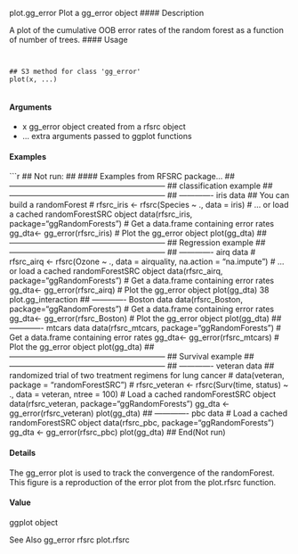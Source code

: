 
plot.gg_error Plot a gg_error object
#### Description 

A plot of the cumulative OOB error rates of the random forest as a function of number of trees.
#### Usage 
<pre><code>

## S3 method for class 'gg_error'
plot(x, ...)

</code></pre>
#### Arguments

* x gg_error object created from a rfsrc object
* ... extra arguments passed to ggplot functions


#### Examples 
```r

## Not run:
## #### Examples from RFSRC package...
## ------------------------------------------------------------
## classification example
## ------------------------------------------------------------
## ------------- iris data
## You can build a randomForest
# rfsrc_iris <- rfsrc(Species ~ ., data = iris)
# ... or load a cached randomForestSRC object
data(rfsrc_iris, package="ggRandomForests")
# Get a data.frame containing error rates
gg_dta<- gg_error(rfsrc_iris)
# Plot the gg_error object
plot(gg_dta)
## ------------------------------------------------------------
## Regression example
## ------------------------------------------------------------
## ------------- airq data
# rfsrc_airq <- rfsrc(Ozone ~ ., data = airquality, na.action = "na.impute")
# ... or load a cached randomForestSRC object
data(rfsrc_airq, package="ggRandomForests")
# Get a data.frame containing error rates
gg_dta<- gg_error(rfsrc_airq)
# Plot the gg_error object
plot(gg_dta)
38 plot.gg_interaction
## ------------- Boston data
data(rfsrc_Boston, package="ggRandomForests")
# Get a data.frame containing error rates
gg_dta<- gg_error(rfsrc_Boston)
# Plot the gg_error object
plot(gg_dta)
## ------------- mtcars data
data(rfsrc_mtcars, package="ggRandomForests")
# Get a data.frame containing error rates
gg_dta<- gg_error(rfsrc_mtcars)
# Plot the gg_error object
plot(gg_dta)
## ------------------------------------------------------------
## Survival example
## ------------------------------------------------------------
## ------------- veteran data
## randomized trial of two treatment regimens for lung cancer
# data(veteran, package = "randomForestSRC")
# rfsrc_veteran <- rfsrc(Surv(time, status) ~ ., data = veteran, ntree = 100)
# Load a cached randomForestSRC object
data(rfsrc_veteran, package="ggRandomForests")
gg_dta <- gg_error(rfsrc_veteran)
plot(gg_dta)
## ------------- pbc data
# Load a cached randomForestSRC object
data(rfsrc_pbc, package="ggRandomForests")
gg_dta <- gg_error(rfsrc_pbc)
plot(gg_dta)
## End(Not run)


#### Details
The gg_error plot is used to track the convergence of the randomForest. This figure is a reproduction
of the error plot from the plot.rfsrc function.

#### Value
ggplot object

See Also
gg_error rfsrc plot.rfsrc
